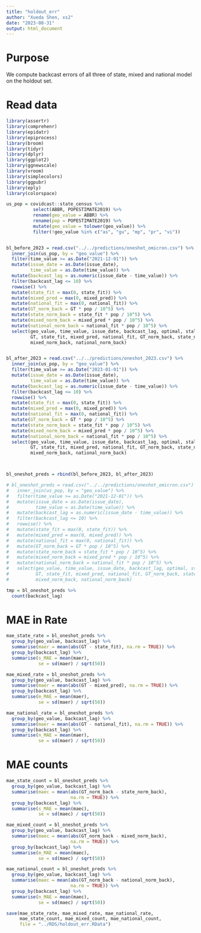 ```yaml
---
title: "holdout_err"
author: "Xueda Shen, xs2"
date: "2023-08-31"
output: html_document
---
```


# Purpose

We compute backcast errors of all three of state, mixed and national model on the 
holdout set. 



# Read data

```r
library(assertr)
library(comprehenr)
library(epidatr)
library(epiprocess)
library(broom)
library(tidyr)
library(dplyr)
library(ggplot2)
library(ggnewscale)
library(vroom)
library(simplecolors)
library(ggpubr)
library(eply)
library(colorspace)
```



```r
us_pop = covidcast::state_census %>%
          select(ABBR, POPESTIMATE2019) %>%
          rename(geo_value = ABBR) %>%
          rename(pop = POPESTIMATE2019) %>%
          mutate(geo_value = tolower(geo_value)) %>%
          filter(!geo_value %in% c("as", "gu", "mp", "pr", "vi"))


bl_before_2023 = read.csv("../../predictions/oneshot_omicron.csv") %>%
  inner_join(us_pop, by = "geo_value") %>%
  filter(time_value >= as.Date("2021-12-01")) %>%
  mutate(issue_date = as.Date(issue_date),
         time_value = as.Date(time_value)) %>%
  mutate(backcast_lag = as.numeric(issue_date - time_value)) %>%
  filter(backcast_lag <= 10) %>%
  rowwise() %>%
  mutate(state_fit = max(0, state_fit)) %>%
  mutate(mixed_pred = max(0, mixed_pred)) %>%
  mutate(national_fit = max(0, national_fit)) %>%
  mutate(GT_norm_back = GT * pop / 10^5) %>%
  mutate(state_norm_back = state_fit * pop / 10^5) %>%
  mutate(mixed_norm_back = mixed_pred * pop / 10^5) %>%
  mutate(national_norm_back = national_fit * pop / 10^5) %>%
  select(geo_value, time_value, issue_date, backcast_lag, optimal, staleness, 
         GT, state_fit, mixed_pred, national_fit, GT_norm_back, state_norm_back,
         mixed_norm_back, national_norm_back)


bl_after_2023 = read.csv("../../predictions/oneshot_2023.csv") %>%
  inner_join(us_pop, by = "geo_value") %>%
  filter(time_value >= as.Date("2023-01-01")) %>%
  mutate(issue_date = as.Date(issue_date),
         time_value = as.Date(time_value)) %>%
  mutate(backcast_lag = as.numeric(issue_date - time_value)) %>%
  filter(backcast_lag <= 10) %>%
  rowwise() %>%
  mutate(state_fit = max(0, state_fit)) %>%
  mutate(mixed_pred = max(0, mixed_pred)) %>%
  mutate(national_fit = max(0, national_fit)) %>%
  mutate(GT_norm_back = GT * pop / 10^5) %>%
  mutate(state_norm_back = state_fit * pop / 10^5) %>%
  mutate(mixed_norm_back = mixed_pred * pop / 10^5) %>%
  mutate(national_norm_back = national_fit * pop / 10^5) %>%
  select(geo_value, time_value, issue_date, backcast_lag, optimal, staleness, 
         GT, state_fit, mixed_pred, national_fit, GT_norm_back, state_norm_back,
         mixed_norm_back, national_norm_back)



bl_oneshot_preds = rbind(bl_before_2023, bl_after_2023)

# bl_oneshot_preds = read.csv("../../predictions/oneshot_omicron.csv") %>%
#   inner_join(us_pop, by = "geo_value") %>%
#   filter(time_value >= as.Date("2021-12-01")) %>%
#   mutate(issue_date = as.Date(issue_date),
#          time_value = as.Date(time_value)) %>%
#   mutate(backcast_lag = as.numeric(issue_date - time_value)) %>%
#   filter(backcast_lag <= 10) %>%
#   rowwise() %>%
#   mutate(state_fit = max(0, state_fit)) %>%
#   mutate(mixed_pred = max(0, mixed_pred)) %>%
#   mutate(national_fit = max(0, national_fit)) %>%
#   mutate(GT_norm_back = GT * pop / 10^5) %>%
#   mutate(state_norm_back = state_fit * pop / 10^5) %>%
#   mutate(mixed_norm_back = mixed_pred * pop / 10^5) %>%
#   mutate(national_norm_back = national_fit * pop / 10^5) %>%
#   select(geo_value, time_value, issue_date, backcast_lag, optimal, staleness, 
#          GT, state_fit, mixed_pred, national_fit, GT_norm_back, state_norm_back,
#          mixed_norm_back, national_norm_back)

```


```r
tmp = bl_oneshot_preds %>%
  count(backcast_lag)
```



# MAE in Rate

```r
mae_state_rate = bl_oneshot_preds %>%
  group_by(geo_value, backcast_lag) %>%
  summarise(maer = mean(abs(GT - state_fit), na.rm = TRUE)) %>%
  group_by(backcast_lag) %>%
  summarise(s_MAE = mean(maer),
            se = sd(maer) / sqrt(50))

mae_mixed_rate = bl_oneshot_preds %>%
  group_by(geo_value, backcast_lag) %>%
  summarise(maer = mean(abs(GT - mixed_pred), na.rm = TRUE)) %>%
  group_by(backcast_lag) %>%
  summarise(m_MAE = mean(maer),
            se = sd(maer) / sqrt(50))

mae_national_rate = bl_oneshot_preds %>%
  group_by(geo_value, backcast_lag) %>%
  summarise(maer = mean(abs(GT - national_fit), na.rm = TRUE)) %>%
  group_by(backcast_lag) %>%
  summarise(n_MAE = mean(maer),
            se = sd(maer) / sqrt(50))

```


# MAE counts

```r
mae_state_count = bl_oneshot_preds %>%
  group_by(geo_value, backcast_lag) %>%
  summarise(maec = mean(abs(GT_norm_back - state_norm_back),
                        na.rm = TRUE)) %>%
  group_by(backcast_lag) %>%
  summarise(s_MAE = mean(maec),
            se = sd(maec) / sqrt(50))

mae_mixed_count = bl_oneshot_preds %>%
  group_by(geo_value, backcast_lag) %>%
  summarise(maec = mean(abs(GT_norm_back - mixed_norm_back),
                        na.rm = TRUE)) %>%
  group_by(backcast_lag) %>%
  summarise(m_MAE = mean(maec),
            se = sd(maec) / sqrt(50))

mae_national_count = bl_oneshot_preds %>%
  group_by(geo_value, backcast_lag) %>%
  summarise(maec = mean(abs(GT_norm_back - national_norm_back),
                        na.rm = TRUE)) %>%
  group_by(backcast_lag) %>%
  summarise(n_MAE = mean(maec),
            se = sd(maec) / sqrt(50))

```

```r
save(mae_state_rate, mae_mixed_rate, mae_national_rate,
     mae_state_count, mae_mixed_count, mae_national_count,
     file = "../RDS/holdout_err.RData")
```


